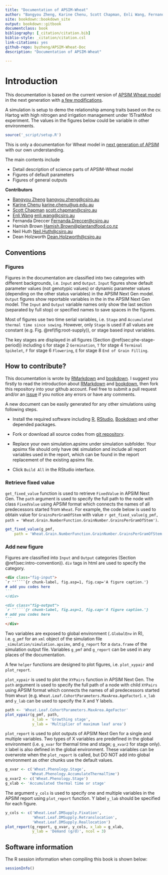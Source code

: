 ```yaml
---
title: "Documentation of APSIM-Wheat"
author: "Bangyou Zheng, Karine Chenu, Scott Chapman, Enli Wang, Fernanda Dreccer, Hamish Brown, Neil Huth, Dean Holzworth"
site: bookdown::bookdown_site
output: bookdown::gitbook
documentclass: book
bibliography: [_citation/citation.bib]
biblio-style: _citation/citation.csl
link-citations: yes
github-repo: byzheng/APSIM-Wheat-Doc
description: "Documentation of APSIM-Wheat"

---
```



# Introduction {#cha:intro}

This documentation is based on the current version of [APSIM Wheat model](https://github.com/APSIMInitiative/ApsimX/) in the next generation with [a few modifications](https://github.com/byzheng/ApsimX).

A simulation is setup to demo the relationship among traits based on the cv. Hartog with high nitrogen and irrigation management under 15TraitMod experiment. The values in the figures below could be variable in other environments.


```r
source('_script/setup.R')
```



This is only a documentation for Wheat model in [next generation of APSIM](https://github.com/APSIMInitiative/ApsimX) with our own understanding.

The main contents include 

- Detail description of science parts of APSIM-Wheat model
- Figures of default parameters
- Figures of general outputs


**Contributors**

 * [Bangyou Zheng](https://www.bangyou.me) <bangyou.zheng@csiro.au>
 * [Karine Chenu](https://qaafi.uq.edu.au/profile/18/karine-chenu) <karine.chenu@uq.edu.au>
 * [Scott Chapman](http://people.csiro.au/C/S/Scott-Chapman) <scott.chapman@csiro.au>
 * [Enli Wang](http://people.csiro.au/W/E/Enli-Wang) <enli.wang@csiro.au>
 * Fernanda Dreccer <Fernanda.Dreccer@csiro.au>
 * Hamish Brown <Hamish.Brown@plantandfood.co.nz>
 * Neil Huth <Neil.Huth@csiro.au>
 * Dean Holzworth <Dean.Holzworth@csiro.au>



## Conventions {#sec:intro-convention}

### Figures

Figures in the documentation are classified into two categories with different backgrounds, i.e. `Input` and `Output`. `Input` figures show default parameter values (not genotypic values) or dynamic parameter values (depending on the other status variables) in the APSIM Next Gen model. `Output` figures show reportable variables in the in the APSIM Next Gen model. The `Input` and `Output` variable names only show the last section (separated by full stop) or specified names to save spaces in the figures.

Most of figures use two time serial variables, i.e. `Stage` and `Accumulated thermal time since sowing`. However, only `Stage` is used if all values are constant (e.g. Fig. \@ref(fig:root-supply)), or stage based input variables.

The key stages are displayed in all figures (Section \@ref(sec:phe-stage-period)) including `G` for stage 2 `Germination`, `T` for stage 4 `Terminal Spikelet`, `F` for stage 6 `Flowering`, `E` for stage 8 `End of Grain Filling`.



## How to contribute? {#sec:intro-own-contribution}

This documentation is wrote by [RMarkdown](rmarkdown.rstudio.com) and [bookdown](bookdown.org). I suggest you firstly to read the introduction about [RMarkdown](rmarkdown.rstudio.com) and [bookdown](bookdown.org), then fork this repository into your github account. Feel free to submit a pull request and/or an [issue](https://github.com/byzheng/APSIM-Wheat-Doc/issues) if you notice any errors or have any comments. 


A new document can be easily generated for any other simulations using following steps.

* Install the required software including [R](https://cran.r-project.org/), [RStudio](https://www.rstudio.com/), [Bookdown](https://bookdown.org/yihui/bookdown) and other depended packages.

* Fork or download all source codes from [git repository](https://github.com/byzheng/APSIM-Wheat-Doc).
* Replace your own simulation.apsimx under simulation subfolder. Your apsimx file should only have `ONE` simulation and include all report variables used in the report, which can be found in the report replacement of the existing apsimx file.
* Click `Build All` in the RStudio interface.

### Retrieve fixed value

`get_fixed_value` function is used to retrieve `FixedValue` in APSIM Next Gen. The `path` argument is used to specify the full path to the node with class `FixedValue` using APSIM format which connects the names of all predecessors started from `Wheat`. For example, the code below is used to obtain value for `GrainsPerGramOfStem` with value `r get_fixed_value(g_pmf, path = 'Wheat.Grain.NumberFunction.GrainNumber.GrainsPerGramOfStem')`.

```r
get_fixed_value(g_pmf, 
    path = 'Wheat.Grain.NumberFunction.GrainNumber.GrainsPerGramOfStem')
```


### Add new figure

Figures are classified into `Input` and `Output` categories (Section \@ref(sec:intro-convention)). `div` tags in html are used to specify the category. 


````markdown
<div class="fig-input">
`r ''````{r chunk-label, fig.asp=1, fig.cap='A figure caption.'}
# add you codes here
```
</div>

<div class="fig-output">
`r ''````{r chunk-label, fig.asp=1, fig.cap='A figure caption.'}
# add you codes here
```
</div>
````

Two variables are exposed to global environment (`.GlobalEnv` in R), i.e. `g_pmf` for an `xml` object of the simulation file `_simulation/simulation.apsimx`, and `g_report` for a `data.frame` of the simulation output file. Variables `g_pmf` and `g_report` can be used in any places of the documentation. 

A few `helper` functions are designed to plot figures, i.e. `plot_xypair` and `plot_report`. 

`plot_xypair` is used to plot the `XYPairs` function in APSIM Next Gen. The `path` argument is used to specify the full path of a node with child `XYPairs` using APSIM format which connects the names of all predecessors started from `Wheat` (e.g. `Wheat.Leaf.CohortParameters.MaxArea.AgeFactor`). `x_lab` and `y_lab` can be used to specify the X and Y labels. 

```r
path <- 'Wheat.Leaf.CohortParameters.MaxArea.AgeFactor'
plot_xypair(g_pmf, path,
            x_lab = 'Growthing stage', 
            y_lab = 'Multiplier of maximum leaf area')
```

`plot_report` is used to plot outputs of APSIM Next Gen for a single and multiple variables. Two types of X variables are predefined in the global environment (i.e. `g_xvar` for thermal time and stage; `g_xvar2` for stage only). `X` label is also defined in the global environment. These variables can be overwrote when the `plot_report` is called, but DO NOT add into global environment as other chunks use the default values. 

```r
g_xvar <- c('Wheat.Phenology.Stage',
           'Wheat.Phenology.AccumulateThermalTime')
g_xvar2 <- c('Wheat.Phenology.Stage')
g_xlab <- 'Accumulated thermal time or stage'
```

The argument `y_cols` is used to specify one and multiple variables in the APSIM report using `plot_report` function. Y label `y_lab` should be specified for each figure.

```r
y_cols <- c('Wheat.Leaf.DMSupply.Fixation',
            'Wheat.Leaf.DMSupply.Retranslocation',
            'Wheat.Leaf.DMSupply.Reallocation')
plot_report(g_report, g_xvar, y_cols, x_lab = g_xlab, 
            y_lab = 'Demand (g/d)', ncol = 3)
```





## Software information {#sec:intro-software}

The R session information when compiling this book is shown below:

```r
sessionInfo()
```

